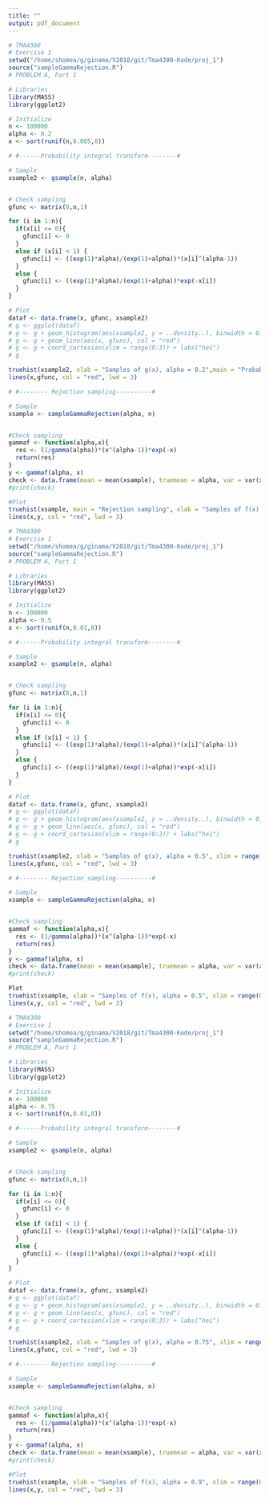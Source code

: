 ```yaml
---
title: ""
output: pdf_document
---
```



```r
# TMA4300 
# Exercise 1
setwd("/home/shomea/g/ginama/V2018/git/Tma4300-Kode/proj_1")
source("sampleGammaRejection.R")
# PROBLEM A, Part 1

# Libraries
library(MASS)
library(ggplot2)

# Initialize
n <- 100000
alpha <- 0.2
x <- sort(runif(n,0.005,8))

# #------Probability integral transform--------#

# Sample
xsample2 <- gsample(n, alpha) 


# Check sampling
gfunc <- matrix(0,n,1)

for (i in 1:n){
  if(x[i] <= 0){
    gfunc[i] <- 0
  }
  else if (x[i] < 1) {
    gfunc[i] <- ((exp(1)*alpha)/(exp(1)+alpha))*(x[i]^(alpha-1))
  }
  else {
    gfunc[i] <- ((exp(1)*alpha)/(exp(1)+alpha))*exp(-x[i])
  }
}

# Plot
dataf <- data.frame(x, gfunc, xsample2)
# g <- ggplot(dataf)
# g <- g + geom_histogram(aes(xsample2, y = ..density..), binwidth = 0.01, col = "black", fill = "grey")
# g <- g + geom_line(aes(x, gfunc), col = "red")
# g <- g + coord_cartesian(xlim = range(0:3)) + labs("hei")
# g

truehist(xsample2, xlab = "Samples of g(x), alpha = 0.2",main = "Probability integral transform", xlim = range(0:1.5), cex.main = 1.7, cex.lab = 1.5)
lines(x,gfunc, col = "red", lwd = 3)

# #-------- Rejection sampling----------#

# Sample
xsample <- sampleGammaRejection(alpha, n)


#Check sampling
gammaf <- function(alpha,x){
  res <- (1/gamma(alpha))*(x^(alpha-1))*exp(-x)
  return(res)
}
y <- gammaf(alpha, x)
check <- data.frame(mean = mean(xsample), truemean = alpha, var = var(xsample), truevar = alpha)
#print(check)

#Plot
truehist(xsample, main = "Rejection sampling", xlab = "Samples of f(x), alpha = 0.2", xlim = range(0:2), cex.main = 1.7, cex.lab = 1.5)
lines(x,y, col = "red", lwd = 3)
```

```r
# TMA4300 
# Exercise 1
setwd("/home/shomea/g/ginama/V2018/git/Tma4300-Kode/proj_1")
source("sampleGammaRejection.R")
# PROBLEM A, Part 1

# Libraries
library(MASS)
library(ggplot2)

# Initialize
n <- 100000
alpha <- 0.5
x <- sort(runif(n,0.01,8))

# #------Probability integral transform--------#

# Sample
xsample2 <- gsample(n, alpha) 


# Check sampling
gfunc <- matrix(0,n,1)

for (i in 1:n){
  if(x[i] <= 0){
    gfunc[i] <- 0
  }
  else if (x[i] < 1) {
    gfunc[i] <- ((exp(1)*alpha)/(exp(1)+alpha))*(x[i]^(alpha-1))
  }
  else {
    gfunc[i] <- ((exp(1)*alpha)/(exp(1)+alpha))*exp(-x[i])
  }
}

# Plot
dataf <- data.frame(x, gfunc, xsample2)
# g <- ggplot(dataf)
# g <- g + geom_histogram(aes(xsample2, y = ..density..), binwidth = 0.01, col = "black", fill = "grey")
# g <- g + geom_line(aes(x, gfunc), col = "red")
# g <- g + coord_cartesian(xlim = range(0:3)) + labs("hei")
# g

truehist(xsample2, xlab = "Samples of g(x), alpha = 0.5", xlim = range(0:2.5), cex.lab = 1.5)
lines(x,gfunc, col = "red", lwd = 3)

# #-------- Rejection sampling----------#

# Sample
xsample <- sampleGammaRejection(alpha, n)


#Check sampling
gammaf <- function(alpha,x){
  res <- (1/gamma(alpha))*(x^(alpha-1))*exp(-x)
  return(res)
}
y <- gammaf(alpha, x)
check <- data.frame(mean = mean(xsample), truemean = alpha, var = var(xsample), truevar = alpha)
#print(check)

Plot
truehist(xsample, xlab = "Samples of f(x), alpha = 0.5", xlim = range(0:2.5), cex.main = 1.7, cex.lab = 1.5)
lines(x,y, col = "red", lwd = 3)
```



```r
# TMA4300 
# Exercise 1
setwd("/home/shomea/g/ginama/V2018/git/Tma4300-Kode/proj_1")
source("sampleGammaRejection.R")
# PROBLEM A, Part 1

# Libraries
library(MASS)
library(ggplot2)

# Initialize
n <- 100000
alpha <- 0.75
x <- sort(runif(n,0.01,8))

# #------Probability integral transform--------#

# Sample
xsample2 <- gsample(n, alpha) 


# Check sampling
gfunc <- matrix(0,n,1)

for (i in 1:n){
  if(x[i] <= 0){
    gfunc[i] <- 0
  }
  else if (x[i] < 1) {
    gfunc[i] <- ((exp(1)*alpha)/(exp(1)+alpha))*(x[i]^(alpha-1))
  }
  else {
    gfunc[i] <- ((exp(1)*alpha)/(exp(1)+alpha))*exp(-x[i])
  }
}

# Plot
dataf <- data.frame(x, gfunc, xsample2)
# g <- ggplot(dataf)
# g <- g + geom_histogram(aes(xsample2, y = ..density..), binwidth = 0.01, col = "black", fill = "grey")
# g <- g + geom_line(aes(x, gfunc), col = "red")
# g <- g + coord_cartesian(xlim = range(0:3)) + labs("hei")
# g

truehist(xsample2, xlab = "Samples of g(x), alpha = 0.75", xlim = range(0:4), cex.main = 2, cex.lab = 1.5)
lines(x,gfunc, col = "red", lwd = 3)

# #-------- Rejection sampling----------#

# Sample
xsample <- sampleGammaRejection(alpha, n)


#Check sampling
gammaf <- function(alpha,x){
  res <- (1/gamma(alpha))*(x^(alpha-1))*exp(-x)
  return(res)
}
y <- gammaf(alpha, x)
check <- data.frame(mean = mean(xsample), truemean = alpha, var = var(xsample), truevar = alpha)
#print(check)

#Plot
truehist(xsample, xlab = "Samples of f(x), alpha = 0.9", xlim = range(0:5), cex.main = 1.7, cex.lab = 1.5)
lines(x,y, col = "red", lwd = 3)
```